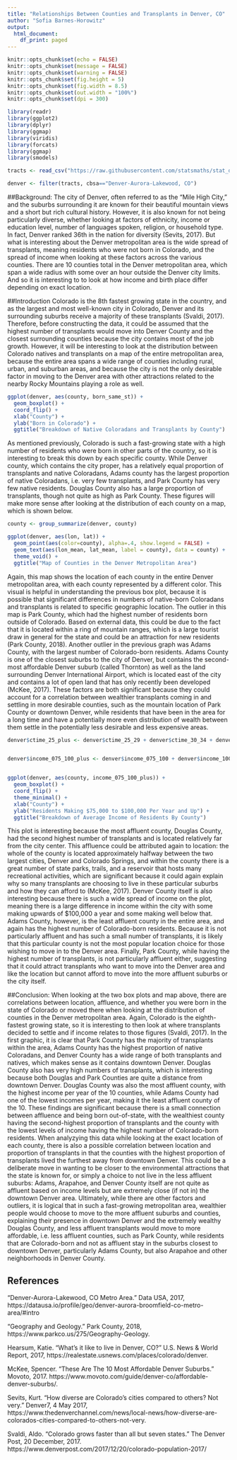 ```yaml
---
title: "Relationships Between Counties and Transplants in Denver, CO"
author: "Sofia Barnes-Horowitz"
output:
  html_document:
    df_print: paged
---
```


```r
knitr::opts_chunk$set(echo = FALSE)
knitr::opts_chunk$set(message = FALSE)
knitr::opts_chunk$set(warning = FALSE)
knitr::opts_chunk$set(fig.height = 5)
knitr::opts_chunk$set(fig.width = 8.5)
knitr::opts_chunk$set(out.width = "100%")
knitr::opts_chunk$set(dpi = 300)

library(readr)
library(ggplot2)
library(dplyr)
library(ggmap)
library(viridis)
library(forcats)
library(ggmap)
library(smodels)
```


```r
tracts <- read_csv("https://raw.githubusercontent.com/statsmaths/stat_data/gh-pages/acs_tract_data_2016.csv.gz")

denver <- filter(tracts, cbsa=="Denver-Aurora-Lakewood, CO")
```

##Background:
The city of Denver, often referred to as the "Mile High City," and the suburbs surrounding it are known for their beautiful mountain views and a short but rich cultural history.  However, it is also known for not being particularly diverse, whether looking at factors of ethnicity, income or education level, number of languages spoken, religion, or household type.  In fact, Denver ranked 36th in the nation for diversity (Sevits, 2017).  But what is interesting about the Denver metropolitan area is the wide spread of transplants, meaning residents who were not born in Colorado, and the spread of income when looking at these factors across the various counties.  There are 10 counties total in the Denver metropolitan area, which span a wide radius with some over an hour outside the Denver city limits. And so it is interesting to to look at how income and birth place differ depending on exact location. 

##Introduction
Colorado is the 8th fastest growing state in the country, and as the largest and most well-known city in Colorado, Denver and its surrounding suburbs receive a majority of these transplants (Svaldi, 2017).  Therefore, before constructing the data, it could be assumed that the highest number of transplants would move into Denver County and the closest surrounding counties because the city contains most of the job growth.  However, it will be interesting to look at the distribution between Colorado natives and transplants on a map of the entire metropolitan area, because the entire area spans a wide range of counties including rural, urban, and suburban areas, and because the city is not the only desirable factor in moving to the Denver area with other attractions related to the nearby Rocky Mountains playing a role as well.

```r
ggplot(denver, aes(county, born_same_st)) +
  geom_boxplot() +
  coord_flip() +
  xlab("County") +
  ylab("Born in Colorado") +
  ggtitle("Breakdown of Native Coloradans and Transplants by County")
```
As mentioned previously, Colorado is such a fast-growing state with a high number of residents who were born in other parts of the country, so it is interesting to break this down by each specific county.  While Denver county, which contains the city proper, has a relatively equal proportion of transplants and native Coloradans, Adams county has the largest proportion of native Coloradans, i.e. very few transplants, and Park County has very few native residents.  Douglas County also has a large proportion of transplants, though not quite as high as Park County.  These figures will make more sense after looking at the distribution of each county on a map, which is shown below.   


```r
county <- group_summarize(denver, county)

ggplot(denver, aes(lon, lat)) +
  geom_point(aes(color=county), alpha=.4, show.legend = FALSE) +
  geom_text(aes(lon_mean, lat_mean, label = county), data = county) +
  theme_void() +
  ggtitle("Map of Counties in the Denver Metropolitan Area")
```
Again, this map shows the location of each county in the entire Denver metropolitan area, with each county represented by a different color.  This visual is helpful in understanding the previous box plot, because it is possible that significant differences in numbers of native-born Coloradans and transplants is related to specific geographic location.  The outlier in this map is Park County, which had the highest number of residents born outside of Colorado.  Based on external data, this could be due to the fact that it is located within a ring of mountain ranges, which is a large tourist draw in general for the state and could be an attraction for new residents (Park County, 2018).  Another outlier in the previous graph was Adams County, with the largest number of Colorado-born residents.  Adams County is one of the closest suburbs to the city of Denver, but contains the second-most affordable Denver suburb (called Thornton) as well as the land surrounding Denver International Airport, which is located east of the city and contains a lot of open land that has only recently been developed (McKee, 2017).  These factors are both significant because they could account for a correlation between wealthier transplants coming in and settling in more desirable counties, such as the mountain location of Park County or downtown Denver, while residents that have been in the area for a long time and have a potentially more even distribution of wealth between them settle in the potentially less desirable and less expensive areas.  


```r
denver$ctime_25_plus <- denver$ctime_25_29 + denver$ctime_30_34 + denver$ctime_35_39 + denver$ctime_40_44 


denver$income_075_100_plus <- denver$income_075_100 + denver$income_100_125 + denver$income_125_150 + denver$income_150_200 + denver$income_200_999


ggplot(denver, aes(county, income_075_100_plus)) +
  geom_boxplot() +
  coord_flip() +
  theme_minimal() +
  xlab("County") +
  ylab("Residents Making $75,000 to $100,000 Per Year and Up") +
  ggtitle("Breakdown of Average Income of Residents By County")
```
This plot is interesting because the most affluent county, Douglas County, had the second highest number of transplants and is located relatively far from the city center.  This affluence could be attributed again to location: the whole of the county is located approximately halfway between the two largest cities, Denver and Colorado Springs, and within the county there is a great number of state parks, trails, and a reservoir that hosts many recreational activities, which are significant because it could again explain why so many transplants are choosing to live in these particular suburbs and how they can afford to (McKee, 2017).  Denver County itself is also interesting because there is such a wide spread of income on the plot, meaning there is a large difference in income within the city with some making upwards of $100,000 a year and some making well below that.  Adams County, however, is the least affluent county in the entire area, and again has the highest number of Colorado-born residents.  Because it is not particularly affluent and has such a small number of transplants, it is likely that this particular county is not the most popular location choice for those wishing to move in to the Denver area.  Finally, Park County, while having the highest number of transplants, is not particularly affluent either, suggesting that it could attract transplants who want to move into the Denver area and like the location but cannot afford to move into the more affluent suburbs or the city itself.

##Conclusion:
When looking at the two box plots and map above, there are correlations between location, affluence, and whether you were born in the state of Colorado or moved there when looking at the distribution of counties in the Denver metropolitan area.  Again, Colorado is the eighth-fastest growing state, so it is interesting to then look at where transplants decided to settle and if income relates to those figures (Svaldi, 2017).  In the first graphic, it is clear that Park County has the majority of transplants within the area, Adams County has the highest proportion of native Coloradans, and Denver County has a wide range of both transplants and natives, which makes sense as it contains downtown Denver.  Douglas County also has very high numbers of transplants, which is interesting because both Douglas and Park Counties are quite a distance from downtown Denver.  Douglas County was also the most affluent county, with the highest income per year of the 10 counties, while Adams County had one of the lowest incomes per year, making it the least affluent county of the 10.  These findings are significant because there is a small connection between affluence and being born out-of-state, with the wealthiest county having the second-highest proportion of transplants and the county with the lowest levels of income having the highest number of Colorado-born residents.  When analyzying this data while looking at the exact location of each county, there is also a possible correlation between location and proportion of transplants in that the counties with the highest proportion of transplants lived the furthest away from downtown Denver.  This could be a deliberate move in wanting to be closer to the environmental attractions that the state is known for, or simply a choice to not live in the less affluent suburbs: Adams, Arapahoe, and Denver County itself are not quite as affluent based on income levels but are extremely close (if not in) the downtown Denver area.  Ultimately, while there are other factors and outliers, it is logical that in such a fast-growing metropolitan area, wealthier people would choose to move to the more affluent suburbs and counties, explaining their presence in downtown Denver and the extremely wealthy Douglas County, and less affluent transplants would move to more affordable, i.e. less affluent counties, such as Park County, while residents that are Colorado-born and not as affluent stay in the suburbs closest to downtown Denver, particularly Adams County, but also Arapahoe and other neighborhoods in Denver County.

## References
"Denver-Aurora-Lakewood, CO Metro Area." Data USA, 2017, https://datausa.io/profile/geo/denver-aurora-broomfield-co-metro-area/#intro

"Geography and Geology." Park County, 2018, https://www.parkco.us/275/Geography-Geology.

Hearsum, Katie. "What's it like to live in Denver, CO?" U.S. News & World Report, 2017, https://realestate.usnews.com/places/colorado/denver.

McKee, Spencer. "These Are The 10 Most Affordable Denver Suburbs." Movoto, 2017. https://www.movoto.com/guide/denver-co/affordable-denver-suburbs/.

Sevits, Kurt. "How diverse are Colorado's cities compared to others? Not very." Denver7, 4 May 2017, https://www.thedenverchannel.com/news/local-news/how-diverse-are-colorados-cities-compared-to-others-not-very.

Svaldi, Aldo. "Colorado grows faster than all but seven states." The Denver Post, 20 December, 2017. https://www.denverpost.com/2017/12/20/colorado-population-2017/

